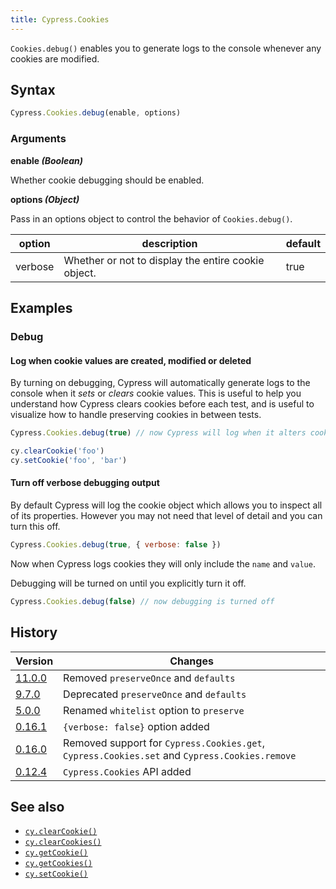 ```yaml
---
title: Cypress.Cookies
---
```


`Cookies.debug()` enables you to generate logs to the console whenever any
cookies are modified.

## Syntax

```javascript
Cypress.Cookies.debug(enable, options)
```

### Arguments

<Icon name="angle-right" /> **enable _(Boolean)_**

Whether cookie debugging should be enabled.

<Icon name="angle-right" /> **options _(Object)_**

Pass in an options object to control the behavior of `Cookies.debug()`.

| option  | description                                         | default |
| ------- | --------------------------------------------------- | ------- |
| verbose | Whether or not to display the entire cookie object. | true    |

## Examples

### Debug

#### Log when cookie values are created, modified or deleted

By turning on debugging, Cypress will automatically generate logs to the console
when it _sets_ or _clears_ cookie values. This is useful to help you understand
how Cypress clears cookies before each test, and is useful to visualize how to
handle preserving cookies in between tests.

```javascript
Cypress.Cookies.debug(true) // now Cypress will log when it alters cookies

cy.clearCookie('foo')
cy.setCookie('foo', 'bar')
```

<DocsImage
  src="/img/api/cookies/cookies-in-console-log.png"
  alt="Console log when debugging cookies"
/>

#### Turn off verbose debugging output

By default Cypress will log the cookie object which allows you to inspect all of
its properties. However you may not need that level of detail and you can turn
this off.

```javascript
Cypress.Cookies.debug(true, { verbose: false })
```

Now when Cypress logs cookies they will only include the `name` and `value`.

<DocsImage
  src="/img/api/cookies/debugger-console-log-of-cookies.png"
  alt="Console log cookies with debug"
/>

Debugging will be turned on until you explicitly turn it off.

```javascript
Cypress.Cookies.debug(false) // now debugging is turned off
```

## History

| Version                                       | Changes                                                                                       |
| --------------------------------------------- | --------------------------------------------------------------------------------------------- |
| [11.0.0](/guides/references/changelog#11-0-0) | Removed `preserveOnce` and `defaults`                                                         |
| [9.7.0](/guides/references/changelog#9-7-0)   | Deprecated `preserveOnce` and `defaults`                                                      |
| [5.0.0](/guides/references/changelog#5-0-0)   | Renamed `whitelist` option to `preserve`                                                      |
| [0.16.1](/guides/references/changelog#0-16-1) | `{verbose: false}` option added                                                               |
| [0.16.0](/guides/references/changelog#0-16-0) | Removed support for `Cypress.Cookies.get`, `Cypress.Cookies.set` and `Cypress.Cookies.remove` |
| [0.12.4](/guides/references/changelog#0-12-4) | `Cypress.Cookies` API added                                                                   |

## See also

- [`cy.clearCookie()`](/api/commands/clearcookie)
- [`cy.clearCookies()`](/api/commands/clearcookies)
- [`cy.getCookie()`](/api/commands/getcookie)
- [`cy.getCookies()`](/api/commands/getcookies)
- [`cy.setCookie()`](/api/commands/setcookie)
